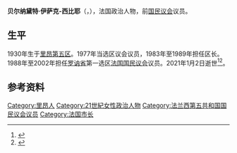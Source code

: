 {{Infobox officeholder
| 姓名     = 贝尔纳黛特·伊萨克-西比耶
| 性别     = 女
| 原名     = {{lang|fr|Bernadette Isaac-Sibille}}
| 职务     = [[法国国民议会|法国国民议会]]议员
| 就任日期 = 1988年6月13日
| 卸任日期 = 2002年6月18日
| 前任     =
| 继任     =
| 出生日期 = 1930年3月30日
| 出生地点 = [[里昂第五区|里昂第五区]]
| 逝世日期 = {{Dda|2021|1|2|1930|3|30}}
| 逝世地点 = 里昂第五区
| 国籍     = {{FRA}}
| 职业     = [[政治人物|政治人物]]
| 政党     = [[法国民主联盟|法国民主联盟]]
}}
'''贝尔纳黛特·伊萨克-西比耶'''（{{lang-fr|Bernadette Isaac-Sibille}}，{{bd|1930年|3月30日|2021年|1月2日|catIdx=Isaac-Sibille}}），法国政治人物，前[[法国国民议会|国民议会]]议员。
==生平==
1930年生于[[里昂第五区|里昂第五区]]。1977年当选区议会议员，1983年至1989年担任区长。1988年至2002年担任[[罗讷省|罗讷省]]第一选区[[法国国民议会|法国国民议会]]议员。2021年1月2日逝世<ref>{{cite web |title=Bernadette Isaac-Sibille, première femme maire d'arrondissement à Lyon, est décédée à l'âge de 90 ans |url=https://www.20minutes.fr/politique/2943911-20210103-bernadette-isaac-sibille-premiere-femme-maire-arrondissement-lyon-decedee-age-90-ans |publisher=20 Minutes |language=fr |date=2021-01-03 |access-date=2021-03-03 |archive-date=2021-01-08 |archive-url=https://web.archive.org/web/20210108213223/https://www.20minutes.fr/politique/2943911-20210103-bernadette-isaac-sibille-premiere-femme-maire-arrondissement-lyon-decedee-age-90-ans |dead-url=no }}</ref><ref>{{cite web |author1=Marco Polisson |title=Lyon. Décès de l’ancienne députée Bernadette Isaac-Sibille |url=https://www.lyonpeople.com/les-gens/lyon-deces-de-lancienne-deputee-bernadettee-isaac-sibille-2021-01-02.html |publisher=Lyon people |language=fr |date=2021-01-02 |access-date=2021-03-03 |archive-date=2021-01-02 |archive-url=https://web.archive.org/web/20210102165057/https://www.lyonpeople.com/les-gens/lyon-deces-de-lancienne-deputee-bernadettee-isaac-sibille-2021-01-02.html |dead-url=no }}</ref>。
==参考资料==
{{reflist}}

{{DEFAULTSORT:Isaac-Sibille, Bernadette}}
{{Authority control}}
[[Category:里昂人|Category:里昂人]]
[[Category:21世紀女性政治人物|Category:21世紀女性政治人物]]
[[Category:法兰西第五共和国国民议会议员|Category:法兰西第五共和国国民议会议员]]
[[Category:法国市长|Category:法国市长]]